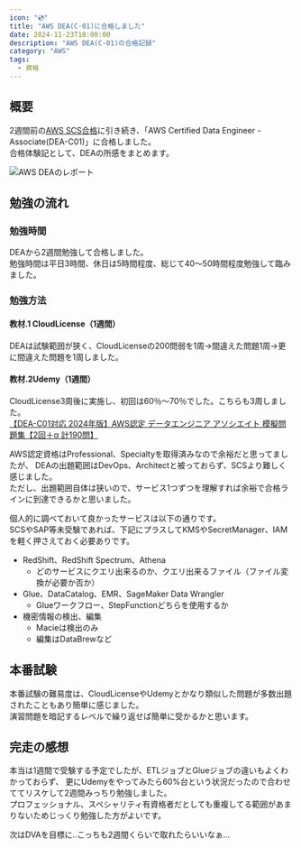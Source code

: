 ```yaml
---
icon: "💿"
title: "AWS DEA(C-01)に合格しました"
date: 2024-11-23T10:00:00
description: "AWS DEA(C-01)の合格記録"
category: "AWS"
tags:
  - 資格
---
```

## 概要
2週間前の[AWS SCS合格](https://sori883.dev/posts/aws_scs_c01_passrecord/)に引き続き、「AWS Certified Data Engineer - Associate(DEA-C01)」に合格しました。  
合格体験記として、DEAの所感をまとめます。

![AWS DEAのレポート](./aws_dea_report.webp)

## 勉強の流れ
### 勉強時間
DEAから2週間勉強して合格しました。  
勉強時間は平日3時間、休日は5時間程度、総じて40～50時間程度勉強して臨みました。  

### 勉強方法
#### 教材.1 CloudLicense（1週間）
DEAは試験範囲が狭く、CloudLicenseの200問弱を1周→間違えた問題1周→更に間違えた問題を1周しました。  
<ExLinkCard url="https://cloud-license.com/" />

#### 教材.2Udemy（1週間）
CloudLicense3周後に実施し、初回は60％～70％でした。こちらも3周しました。  
[【DEA-C01対応 2024年版】AWS認定 データエンジニア アソシエイト 模擬問題集【2回＋α 計190問】](https://www.udemy.com/course/dea-c01-2024aws/p)  


AWS認定資格はProfessional、Specialtyを取得済みなので余裕だと思ってましたが、
DEAの出題範囲はDevOps、Architectと被っておらず、SCSより難しく感じました。  
ただし、出題範囲自体は狭いので、サービス1つずつを理解すれば余裕で合格ラインに到達できるかと思いました。  

個人的に調べておいて良かったサービスは以下の通りです。  
SCSやSAP等未受験であれば、下記にプラスしてKMSやSecretManager、IAMを軽く押さえておく必要ありです。  
- RedShift、RedShift Spectrum、Athena
  - どのサービスにクエリ出来るのか、クエリ出来るファイル（ファイル変換が必要か否か）
- Glue、DataCatalog、EMR、SageMaker Data Wrangler
  - Glueワークフロー、StepFunctionどちらを使用するか
- 機密情報の検出、編集
  - Macieは検出のみ
  - 編集はDataBrewなど

## 本番試験
本番試験の難易度は、CloudLicenseやUdemyとかなり類似した問題が多数出題されたこともあり簡単に感じました。  
演習問題を暗記するレベルで繰り返せば簡単に受かるかと思います。  

## 完走の感想
本当は1週間で受験する予定でしたが、ETLジョブとGlueジョブの違いもよくわかっておらず、
更にUdemyをやってみたら60%台という状況だったので合わせててリスケして2週間みっちり勉強しました。  
プロフェッショナル、スペシャリティ有資格者だとしても重複してる範囲があまりないためじっくり勉強した方がよいです。  

次はDVAを目標に..こっちも2週間くらいで取れたらいいなぁ...

